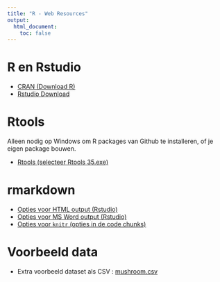 ```yaml
---
title: "R - Web Resources"
output:
  html_document:
    toc: false
---
```



# R en Rstudio

- [CRAN (Download R)](https://cran.rstudio.com/)
- [Rstudio Download](https://www.rstudio.com/products/rstudio/download/)


# Rtools

Alleen nodig op Windows om R packages van Github te installeren, of je eigen package bouwen.

- [Rtools (selecteer Rtools 35.exe)](https://cran.r-project.org/bin/windows/Rtools/)


# rmarkdown

- [Opties voor HTML output (Rstudio)](https://bookdown.org/yihui/rmarkdown/html-document.html)
- [Opties voor MS Word output (Rstudio)](https://bookdown.org/yihui/rmarkdown/word-document.html)
- [Opties voor `knitr` (opties in de code chunks)](https://yihui.name/knitr/options/)

# Voorbeeld data

- Extra voorbeeld dataset als CSV : [mushroom.csv](data/mushroom.csv)
 
 

